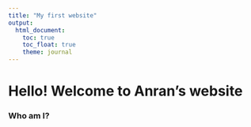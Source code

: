 ```yaml
---
title: "My first website"
output: 
  html_document:
    toc: true
    toc_float: true
    theme: journal 
---
```



# Hello! Welcome to Anran's website


### Who am I? 

